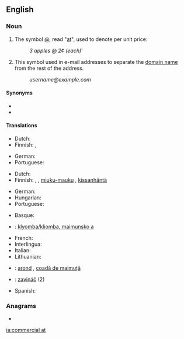 ==English==

===Noun===
{{en-noun}}

# The symbol [[@]], read "[[at]]", used to denote per unit price:
#: ''3 apples @ 2¢ (each)'''
# This symbol used in e-mail addresses to separate the [[domain name]] from the rest of the address.
#: ''username@example.com''

====Synonyms====
* {{l|en|at}}
* {{l|en|at symbol}}

====Translations====
{{trans-top|denoting unit price}}
* Dutch: {{t+|nl|aan}}
* Finnish: {{t+|fi|kpl}}, {{t+|fi|à}}
{{trans-mid}}
* German: {{t+|de|je}}
* Portuguese: {{t+|pt|arroba|f}}
{{trans-bottom}}

{{trans-top|domain name separator in e-mail addresses}}
* Dutch: {{t|nl|apenstaart}} <!--belongs under Dutch entry (literally "ape tail") -->
* Finnish: {{t|fi|at-merkki}}, {{t|fi|ät-merkki}}, [[miuku-mauku]] {{qualifier|slang}}, [[kissanhäntä]] {{qualifier|slang}}
{{trans-mid}}
* German: {{t+|de|Klammeraffe|m}}
* Hungarian: {{t+|hu|kukac}}
* Portuguese: {{t+|pt|arroba|f}}
{{trans-bottom}}

{{checktrans-top}}
* Basque: {{t-check|eu|a bildua}}
* {{ttbc|bg}}: [[klyomba/kliomba, maimunsko a]]
* French: {{t+check|fr|arrobe|f}}
* Interlingua: {{t-check|ia|a commercial}}
* Italian: {{t+check|it|chiocciola|f}}
* Lithuanian: {{t+check|lt|eta}}
* {{ttbc|ro}}: [[arond]] {{g|n}}, [[coadă de maimuță]] {{g|f}} <!--belongs under Romanian entry (literally "monkey-tail") -->
* {{ttbc|sk}}: [[zavináč]] {{g|m}} (2)
* Spanish: {{t+check|es|arroba|f}}
{{trans-bottom}}

===Anagrams===
* {{l|en|macroclimate}}

[[ia:commercial at]]